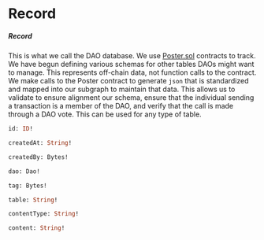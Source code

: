 # Record

##### Record

This is what we call the DAO database. We use [Poster.sol](https://github.com/onPoster/contract/blob/main/contracts/Poster.sol) contracts to track. We have begun defining various schemas for other tables DAOs might want to manage. This represents off-chain data, not function calls to the contract. We make calls to the Poster contract to generate `json` that is standardized and mapped into our subgraph to maintain that data. This allows us to validate to ensure alignment our schema, ensure that the individual sending a transaction is a member of the DAO, and verify that the call is made through a DAO vote. This can be used for any type of table.

```graphql
id: ID!
```

```graphql
createdAt: String!
```

```graphql
createdBy: Bytes!
```

```graphql
dao: Dao!
```

```graphql
tag: Bytes!
```

```graphql
table: String!
```

```graphql
contentType: String!
```

```graphql
content: String!
```
